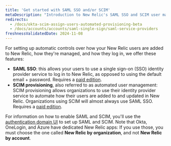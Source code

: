 ```yaml
---
title: 'Get started with SAML SSO and/or SCIM'
metaDescription: "Introduction to New Relic's SAML SSO and SCIM user management options."
redirects:
  - /docs/okta-scim-assign-users-automated-provisioning-beta
  - /docs/accounts/accounts/saml-single-sign/saml-service-providers
freshnessValidatedDate: 2024-11-08
---
```


For setting up automatic controls over how your New Relic users are added to New Relic, how they're managed, and how they log in, we offer these features:

* <DNT>**SAML SSO**</DNT>: this allows your users to use a single sign-on (SSO) identity provider service to log in to New Relic, as opposed to using the default email + password. Requires a [paid edition](/docs/accounts/accounts-billing/new-relic-one-pricing-billing/new-relic-one-pricing-billing/#editions).
* <DNT>**SCIM provisioning**</DNT>, also referred to as automated user management: SCIM provisioning allows organizations to use their identity provider service to automate how their users are added to and updated in New Relic. Organizations using SCIM will almost always use SAML SSO. Requires a [paid edition](/docs/accounts/accounts-billing/new-relic-one-pricing-billing/new-relic-one-pricing-billing/#editions).

For information on how to enable SAML and SCIM, you'll use the [authentication domain UI](/docs/accounts/accounts-billing/new-relic-one-user-management/authentication-domains-saml-sso-scim-more) to set up SAML and SCIM. Note that Okta, OneLogin, and Azure have dedicated New Relic apps: If you use those, you must choose the one called **New Relic by organization**, and not **New Relic by account**.


  
